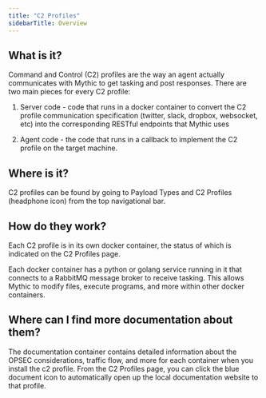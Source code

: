 ```yaml
---
title: "C2 Profiles"
sidebarTitle: Overview
---
```


## What is it?

Command and Control (C2) profiles are the way an agent actually communicates with Mythic to get tasking and post responses. There are two main pieces for every C2 profile:

1. Server code - code that runs in a docker container to convert the C2 profile communication specification (twitter, slack, dropbox, websocket, etc) into the corresponding RESTful endpoints that Mythic uses

2. Agent code - the code that runs in a callback to implement the C2 profile on the target machine.

## Where is it?

C2 profiles can be found by going to Payload Types and C2 Profiles (headphone icon) from the top navigational bar.

## How do they work?

Each C2 profile is in its own docker container, the status of which is indicated on the C2 Profiles page.

Each docker container has a python or golang service running in it that connects to a RabbitMQ message broker to receive tasking. This allows Mythic to modify files, execute programs, and more within other docker containers.

## Where can I find more documentation about them?

The documentation container contains detailed information about the OPSEC considerations, traffic flow, and more for each container when you install the c2 profile. From the C2 Profiles page, you can click the blue document icon to automatically open up the local documentation website to that profile.
